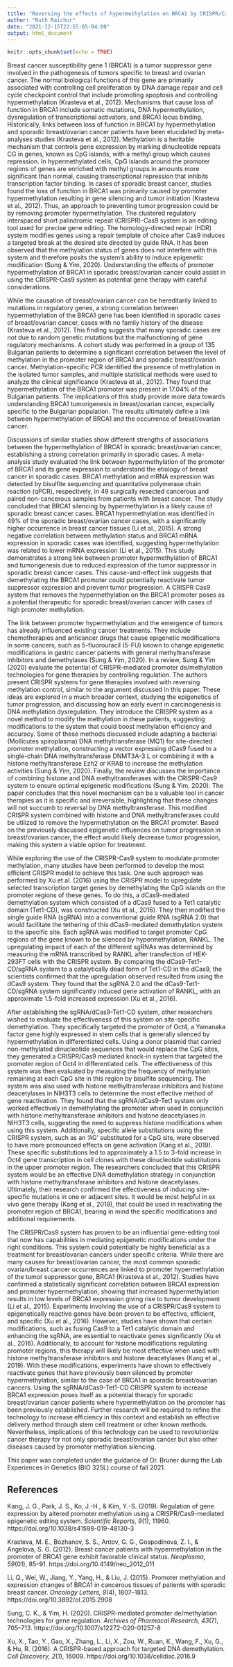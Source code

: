```yaml
---
title: "Reversing the effects of hypermethylation on BRCA1 by CRISPR/Cas9 technology."
author: "Ruth Raichur"
date: "2021-12-15T22:55:05-04:00"
output: html_document
---
```


```r
knitr::opts_chunk$set(echo = TRUE)
```

  Breast cancer susceptibility gene 1 (BRCA1) is a tumor suppressor gene involved in the pathogenesis of tumors specific to breast and ovarian cancer. The normal biological functions of this gene are primarily associated with controlling cell proliferation by DNA damage repair and cell cycle checkpoint control that include promoting apoptosis and controlling hypermethylation (Krasteva et al., 2012). Mechanisms that cause loss of function in BRCA1 include somatic mutations, DNA hypermethylation, dysregulation of transcriptional activators, and BRCA1 locus binding. Historically, links between loss of function in BRCA1 by hypermethylation and sporadic breast/ovarian cancer patients have been elucidated by meta-analyses studies (Krasteva et al., 2012). Methylation is a heritable mechanism that controls gene expression by marking dinucleotide repeats CG in genes, known as CpG islands, with a methyl group which causes repression. In hypermethylated cells, CpG islands around the promoter regions of genes are enriched with methyl groups in amounts more significant than normal, causing transcriptional repression that inhibits transcription factor binding. In cases of sporadic breast cancer, studies found the loss of function in BRCA1 was primarily caused by promoter hypermethylation resulting in gene silencing and tumor initiation (Krasteva et al., 2012). Thus, an approach to preventing tumor progression could be by removing promoter hypermethylation. The clustered regulatory interspaced short palindromic repeat (CRISPR)-Cas9 system is an editing tool used for precise gene editing. The homology-directed repair (HDR) system modifies genes using a repair template of choice after Cas9 induces a targeted break at the desired site directed by guide RNA. It has been observed that the methylation status of genes does not interfere with this system and therefore posits the system’s ability to induce epigenetic modification (Sung & Yim, 2020). Understanding the effects of promoter hypermethylation of BRCA1 in sporadic breast/ovarian cancer could assist in using the CRISPR-Cas9 system as potential gene therapy with careful considerations.
  
  While the causation of breast/ovarian cancer can be hereditarily linked to mutations in regulatory genes, a strong correlation between hypermethylation of the BRCA1 gene has been identified in sporadic cases of breast/ovarian cancer, cases with no family history of the disease (Krasteva et al., 2012). This finding suggests that many sporadic cases are not due to random genetic mutations but the malfunctioning of gene regulatory mechanisms. A cohort study was performed in a group of 135 Bulgarian patients to determine a significant correlation between the level of methylation in the promoter region of BRCA1 and sporadic breast/ovarian cancer. Methylation-specific PCR identified the presence of methylation in the isolated tumor samples, and multiple statistical methods were used to analyze the clinical significance (Krasteva et al., 2012). They found that hypermethylation of the BRCA1 promoter was present in 17.04% of the Bulgarian patients. The implications of this study provide more data towards understanding BRCA1 tumorigenesis in breast/ovarian cancer, especially specific to the Bulgarian population. The results ultimately define a link between hypermethylation of BRCA1 and the occurrence of breast/ovarian cancer.
  
  Discussions of similar studies show different strengths of associations between the hypermethylation of BRCA1 in sporadic breast/ovarian cancer, establishing a strong correlation primarily in sporadic cases. A meta-analysis study evaluated the link between hypermethylation of the promoter of BRCA1 and its gene expression to understand the etiology of breast cancer in sporadic cases. BRCA1 methylation and mRNA expression was detected by bisulfite sequencing and quantitative polymerase chain reaction (qPCR), respectively, in 49 surgically resected cancerous and paired non-cancerous samples from patients with breast cancer. The study concluded that BRCA1 silencing by hypermethylation is a likely cause of sporadic breast cancer cases. BRCA1 hypermethylation was identified in 49% of the sporadic breast/ovarian cancer cases, with a significantly higher occurrence in breast cancer tissues (Li et al., 2015). A strong negative correlation between methylation status and BRCA1 mRNA expression in sporadic cases was identified, suggesting hypermethylation was related to lower mRNA expression (Li et al., 2015). This study demonstrates a strong link between promoter hypermethylation of BRCA1 and tumorigenesis due to reduced expression of the tumor suppressor in sporadic breast cancer cases. This cause-and-effect link suggests that demethylating the BRCA1 promoter could potentially reactivate tumor suppressor expression and prevent tumor progression. A CRISPR Cas9 system that removes the hypermethylation on the BRCA1 promoter poses as a potential therapeutic for sporadic breast/ovarian cancer with cases of high promoter methylation.
  
  The link between promoter hypermethylation and the emergence of tumors has already influenced existing cancer treatments. They include chemotherapies and anticancer drugs that cause epigenetic modifications in some cancers, such as 5-fluorouracil (5-FU) known to change epigenetic modifications in gastric cancer patients with general methyltransferase inhibitors and demethylases (Sung & Yim, 2020). In a review, Sung & Yim (2020) evaluate the potential of CRISPR-mediated promoter de/methylation technologies for gene therapies by controlling regulation. The authors present CRISPR systems for gene therapies involved with reversing methylation control, similar to the argument discussed in this paper. These ideas are explored in a much broader context, studying the epigenetics of tumor progression, and discussing how an early event in carcinogenesis is DNA methylation dysregulation. They introduce the CRISPR system as a novel method to modify the methylation in these patients, suggesting modifications to the system that could boost methylation efficiency and accuracy. Some of these methods discussed include adapting a bacterial (Mollicutes spiroplasma) DNA methyltransferase (MQ1) for site-directed promoter methylation, constructing a vector expressing dCas9 fused to a single-chain DNA methyltransferase DNMT3A-3 L or combining it with a histone methyltransferase Ezh2 or KRAB to increase the methylation activities (Sung & Yim, 2020). Finally, the review discusses the importance of combining histone and DNA methyltransferases with the CRISPR-Cas9 system to ensure optimal epigenetic modifications (Sung & Yim, 2020). The paper concludes that this novel mechanism can be a valuable tool in cancer therapies as it is specific and irreversible, highlighting that these changes will not succumb to reversal by DNA methyltransferase. This modified CRISPR system combined with histone and DNA methyltransferases could be utilized to remove the hypermethylation on the BRCA1 promoter. Based on the previously discussed epigenetic influences on tumor progression in breast/ovarian cancer, the effect would likely decrease tumor progression, making this system a viable option for treatment.
  
  While exploring the use of the CRISPR-Cas9 system to modulate promoter methylation, many studies have been performed to develop the most efficient CRISPR model to achieve this task. One such approach was performed by Xu et al. (2016) using the CRISPR model to upregulate selected transcription target genes by demethylating the CpG islands on the promoter regions of these genes. To do this, a dCas9-mediated demethylation system which consisted of a dCas9 fused to a Tet1 catalytic domain (Tet1-CD), was constructed (Xu et al., 2016). They then modified the single guide RNA (sgRNA) into a conventional guide RNA (sgRNA 2.0) that would facilitate the tethering of this dCas9-mediated demethylation system to the specific site. Each sgRNA was modified to target promoter CpG regions of the gene known to be silenced by hypermethylation, RANKL. The upregulating impact of each of the different sgRNAs was determined by measuring the mRNA transcribed by RANKL after transfection of HEK-293FT cells with the CRISPR system. By comparing the dCas9-Tet1-CD/sgRNA system to a catalytically dead form of Tet1-CD in the dCas9, the scientists confirmed that the upregulation observed resulted from using the dCas9 system. They found that the sgRNA 2.0 and the dCas9-Tet1-CD/sgRNA system significantly induced gene activation of RANKL, with an approximate 1.5-fold increased expression (Xu et al., 2016).
  
  After establishing the sgRNA/dCas9-Tet1-CD system, other researchers wished to evaluate the effectiveness of this system on site-specific demethylation. They specifically targeted the promoter of Oct4, a Yamanaka factor gene highly expressed in stem cells that is generally silenced by hypermethylation in differentiated cells. Using a donor plasmid that carried non-methylated dinucleotide sequences that would replace the CpG sites, they generated a CRISPR/Cas9 mediated knock-in system that targeted the promoter region of Oct4 in differentiated cells. The effectiveness of this system was then evaluated by measuring the frequency of methylation remaining at each CpG site in this region by bisulfite sequencing. The system was also used with histone methyltransferase inhibitors and histone deacetylases in NIH3T3 cells to determine the most effective method of gene reactivation. They found that the sgRNA/dCas9-Tet1 system only worked effectively in demethylating the promoter when used in conjunction with histone methyltransferase inhibitors and histone deacetylases in NIH3T3 cells, suggesting the need to suppress histone modifications when using this system. Additionally, specific allele substitutions using the CRISPR system, such as an ‘AG’ substituted for a CpG site, were observed to have more pronounced effects on gene activation (Kang et al., 2019). These specific substitutions led to approximately a 1.5 to 3-fold increase in Oct4 gene transcription in cell clones with these dinucleotide substitutions in the upper promoter region. The researchers concluded that this CRISPR system would be an effective DNA demethylation strategy in conjunction with histone methyltransferase inhibitors and histone deacetylases. Ultimately, their research confirmed the effectiveness of inducing site-specific mutations in one or adjacent sites. It would be most helpful in ex vivo gene therapy (Kang et al., 2019), that could be used in reactivating the promoter region of BRCA1, bearing in mind the specific modifications and additional requirements.
  
  The CRISPR/Cas9 system has proven to be an influential gene-editing tool that now has capabilities in mediating epigenetic modifications under the right conditions. This system could potentially be highly beneficial as a treatment for breast/ovarian cancers under specific criteria. While there are many causes for breast/ovarian cancer, the most common sporadic ovarian/breast cancer occurrences are linked to promoter hypermethylation of the tumor suppressor gene, BRCA1 (Krasteva et al., 2012). Studies have confirmed a statistically significant correlation between BRCA1 expression and promoter hypermethylation, showing that increased hypermethylation results in low levels of BRCA1 expression giving rise to tumor development (Li et al., 2015). Experiments involving the use of a CRISPR/Cas9 system to epigenetically reactive genes have been proven to be effective, efficient, and specific (Xu et al., 2016). However, studies have shown that certain modifications, such as fusing Cas9 to a Tet1 catalytic domain and enhancing the sgRNA, are essential to reactivate genes significantly (Xu et al., 2016). Additionally, to account for histone modifications regulating promoter regions, this therapy will likely be most effective when used with histone methyltransferase inhibitors and histone deacetylases (Kang et al., 2019). With these modifications, experiments have shown to effectively reactivate genes that have previously been silenced by promoter hypermethylation, similar to the case of BRCA1 in sporadic breast/ovarian cancers. Using the sgRNA/dCas9-Tet1-CD CRISPR system to increase BRCA1 expression poses itself as a potential therapy for sporadic breast/ovarian cancer patients where hypermethylation on the promoter has been previously established. Further research will be required to refine the technology to increase efficiency in this context and establish an effective delivery method through stem cell treatment or other known methods. Nevertheless, implications of this technology can be used to revolutionize cancer therapy for not only sporadic breast/ovarian cancer but also other diseases caused by promoter methylation silencing. 

This paper was completed under the guidance of Dr. Bruner during the Lab Experiences in Genetics (BIO 325L) course of fall 2021.

## References
Kang, J. G., Park, J. S., Ko, J.-H., & Kim, Y.-S. (2019). Regulation of gene expression by altered promoter methylation using a CRISPR/Cas9-mediated epigenetic editing system. *Scientific Reports, 9*(1), 11960. https://doi.org/10.1038/s41598-019-48130-3

Krasteva, M. E., Bozhanov, S. S., Antov, G. G., Gospodinova, Z. I., & Angelova, S. G. (2012). Breast cancer patients with hypermethylation in the promoter of BRCA1 gene exhibit favorable clinical status. *Neoplasma, 59*(01), 85–91. https://doi.org/10.4149/neo_2012_011

Li, Q., Wei, W., Jiang, Y., Yang, H., & Liu, J. (2015). Promoter methylation and expression changes of BRCA1 in cancerous tissues of patients with sporadic breast cancer. *Oncology Letters, 9*(4), 1807–1813. https://doi.org/10.3892/ol.2015.2908

Sung, C. K., & Yim, H. (2020). CRISPR-mediated promoter de/methylation technologies for gene regulation. *Archives of Pharmacal Research, 43*(7), 705–713. https://doi.org/10.1007/s12272-020-01257-8

Xu, X., Tao, Y., Gao, X., Zhang, L., Li, X., Zou, W., Ruan, K., Wang, F., Xu, G., & Hu, R. (2016). A CRISPR-based approach for targeted DNA demethylation. *Cell Discovery, 2*(1), 16009. https://doi.org/10.1038/celldisc.2016.9
